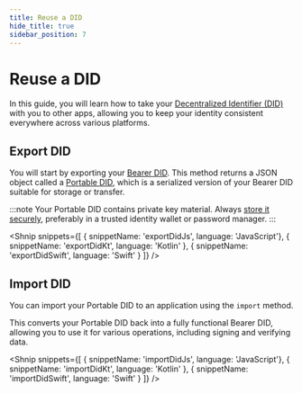 ```yaml
---
title: Reuse a DID
hide_title: true
sidebar_position: 7
---
```




# Reuse a DID

In this guide, you will learn how to take your [Decentralized Identifier (DID)](/docs/web5/decentralized-identifiers/what-are-dids) with you to other apps, allowing you to keep your identity consistent everywhere across various platforms. 

## Export DID
You will start by exporting your [Bearer DID](/docs/glossary#bearer-did). This method returns a JSON object called a [Portable DID](/docs/glossary#portable-did), which is a serialized version of your Bearer DID suitable for storage or transfer.

:::note
Your Portable DID contains private key material. Always [store it securely](/docs/web5/decentralized-identifiers/key-management), preferably in a trusted identity wallet or password manager.
:::

<Shnip
  snippets={[
    { snippetName: 'exportDidJs', language: 'JavaScript'},
    { snippetName: 'exportDidKt', language: 'Kotlin' },
    { snippetName: 'exportDidSwift', language: 'Swift' }
  ]}
/>


## Import DID
You can import your Portable DID to an application using the `import` method. 

This converts your Portable DID back into a fully functional Bearer DID, allowing you to use it for various operations, including signing and verifying data.

<Shnip
  snippets={[
    { snippetName: 'importDidJs', language: 'JavaScript'},
    { snippetName: 'importDidKt', language: 'Kotlin' },
    { snippetName: 'importDidSwift', language: 'Swift' }
  ]}
/>
